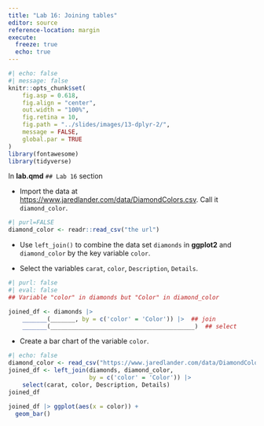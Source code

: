 ```yaml
---
title: "Lab 16: Joining tables"
editor: source
reference-location: margin
execute:
  freeze: true
  echo: true
---
```


```r
#| echo: false
#| message: false
knitr::opts_chunk$set(
    fig.asp = 0.618,
    fig.align = "center",
    out.width = "100%",
    fig.retina = 10,
    fig.path = "../slides/images/13-dplyr-2/",
    message = FALSE,
    global.par = TRUE
)
library(fontawesome)
library(tidyverse)
```

::: callout-note

:::

In **lab.qmd** `## Lab 16` section

- Import the data at <https://www.jaredlander.com/data/DiamondColors.csv>. Call it `diamond_color`.

```r
#| purl=FALSE
diamond_color <- readr::read_csv("the url")
```

- Use `left_join()` to combine the data set `diamonds` in **ggplot2** and `diamond_color` by the key variable `color`. 

<!-- We keep all the rows of `diamonds`. -->

- Select the variables `carat`, `color`, `Description`, `Details`.

```r
#| purl: false
#| eval: false
## Variable "color" in diamonds but "Color" in diamond_color

joined_df <- diamonds |>  
    _______(_______, by = c('color' = 'Color')) |>  ## join
    _______(_________________________________________)  ## select

```

- Create a bar chart of the variable `color`.



```r
#| echo: false
diamond_color <- read_csv("https://www.jaredlander.com/data/DiamondColors.csv")
joined_df <- left_join(diamonds, diamond_color, 
                       by = c('color' = 'Color')) |> 
    select(carat, color, Description, Details)
joined_df

joined_df |> ggplot(aes(x = color)) + 
  geom_bar()
```
